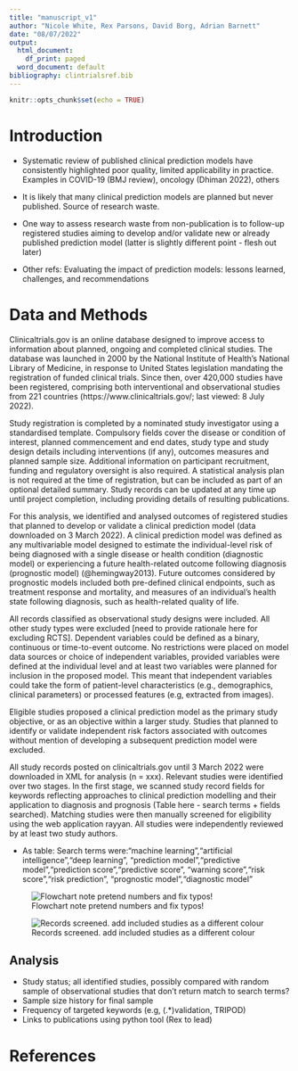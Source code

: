```yaml
---
title: "manuscript_v1"
author: "Nicole White, Rex Parsons, David Borg, Adrian Barnett"
date: "08/07/2022"
output:
  html_document:
    df_print: paged
  word_document: default
bibliography: clintrialsref.bib
---
```


```r
knitr::opts_chunk$set(echo = TRUE)
```

# Introduction

* Systematic review of published clinical prediction models have consistently highlighted poor quality, limited applicability in practice. Examples in COVID-19 (BMJ review), oncology (Dhiman 2022), others


* It is likely that many clinical prediction models are planned but never published. Source of research waste.

* One way to assess research waste from non-publication is to follow-up registered studies aiming to develop and/or validate new or already published prediction model (latter is slightly different point - flesh out later)

* Other refs: Evaluating the impact of prediction models: lessons learned, challenges, and recommendations

# Data and Methods

Clinicaltrials.gov is an online database designed to improve access to information about planned, ongoing and completed clinical studies. The database was launched in 2000 by the National Institute of Health’s National Library of Medicine, in response to United States legislation mandating the registration of funded clinical trials. Since then, over 420,000 studies have been registered, comprising both interventional and observational studies from 221 countries (https://www.clinicaltrials.gov/; last viewed: 8 July 2022). 

Study registration is completed by a nominated study investigator using a standardised template. Compulsory fields cover the disease or condition of interest, planned commencement and end dates, study type and study design details including interventions (if any), outcomes measures and planned sample size. Additional information on participant recruitment, funding and regulatory oversight is also required. A statistical analysis plan is not required at the time of registration, but can be included as part of an optional detailed summary. Study records can be updated at any time up until project completion, including providing details of resulting publications.

For this analysis, we identified and analysed outcomes of registered studies that planned to develop or validate a clinical prediction model (data downloaded on 3 March 2022). A clinical prediction model was defined as any multivariable model designed to estimate the individual-level risk of being diagnosed with a single disease or health condition (diagnostic model) or experiencing a future health-related outcome following diagnosis (prognostic model) (@hemingway2013). Future outcomes considered by prognostic models included both pre-defined clinical endpoints, such as treatment response and mortality, and measures of an individual’s health state following diagnosis, such as health-related quality of life. 

All records classified as observational study designs were included. All other study types were excluded [need to provide rationale here for excluding RCTS]. Dependent variables could be defined as a binary, continuous or time-to-event outcome. No restrictions were placed on model data sources or choice of independent variables, provided variables were defined at the individual level and at least two variables were planned for inclusion in the proposed model. This meant that independent variables could take the form of patient-level characteristics (e.g., demographics, clinical parameters) or processed features (e.g, extracted from images).

Eligible studies proposed a clinical prediction model as the primary study objective, or as an objective within a larger study. Studies that planned to identify or validate independent risk factors associated with outcomes without mention of developing a subsequent prediction model were excluded. 

All study records posted on clinicaltrials.gov until 3 March 2022 were downloaded in XML for analysis (n = xxx). Relevant studies were identified over two stages. In the first stage, we scanned study record fields for keywords reflecting approaches to clinical prediction modelling and their application to diagnosis and prognosis (Table here - search terms + fields searched). Matching studies were then manually screened for eligibility using the web application rayyan. All studies were independently reviewed by at least two study authors.

 

* As table: Search terms were:"machine learning","artificial intelligence","deep learning",
  "prediction model","predictive model","prediction score","predictive score",
  "warning score","risk score","risk prediction",
  "prognostic model","diagnostic model"

![Flowchart  note pretend numbers and fix typos!](figures/flowchart.jpeg)

![Records screened. add included studies as a different colour](figures/screened_records.png)

## Analysis

* Study status; all identified studies, possibly compared with random sample of observational studies that don't return match to search terms?
* Sample size history for final sample
* Frequency of targeted keywords (e.g, (.*)validation, TRIPOD)
* Links to publications using python tool (Rex to lead)

# References